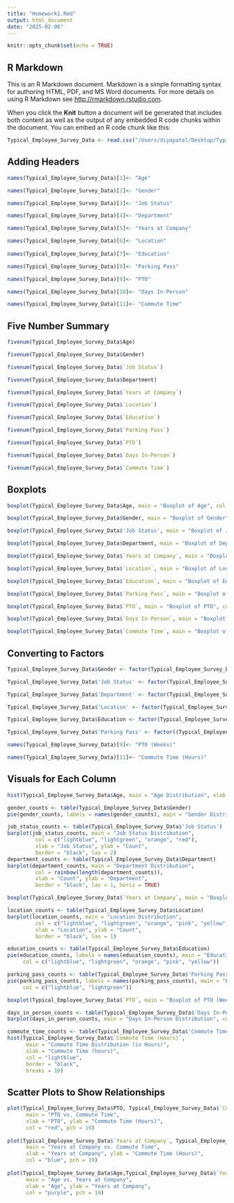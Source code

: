 ```yaml
---
title: "Homework1.Rmd"
output: html_document
date: "2025-02-06"
---
```


```r
knitr::opts_chunk$set(echo = TRUE)
```

## R Markdown

This is an R Markdown document. Markdown is a simple formatting syntax for authoring HTML, PDF, and MS Word documents. For more details on using R Markdown see <http://rmarkdown.rstudio.com>.

When you click the **Knit** button a document will be generated that includes both content as well as the output of any embedded R code chunks within the document. You can embed an R code chunk like this:

```r
Typical_Employee_Survey_Data <- read.csv("/Users/diyapatel/Desktop/Typical_Employee_Survey_Data.csv",header = FALSE)
```
## Adding Headers 
```r
names(Typical_Employee_Survey_Data)[1]<- "Age"

names(Typical_Employee_Survey_Data)[2]<- "Gender"

names(Typical_Employee_Survey_Data)[3]<- "Job Status" 

names(Typical_Employee_Survey_Data)[4]<- "Department"

names(Typical_Employee_Survey_Data)[5]<- "Years at Company"

names(Typical_Employee_Survey_Data)[6]<- "Location"
 
names(Typical_Employee_Survey_Data)[7]<- "Education"

names(Typical_Employee_Survey_Data)[8]<- "Parking Pass"

names(Typical_Employee_Survey_Data)[9]<- "PTO"

names(Typical_Employee_Survey_Data)[10]<- "Days In-Person"

names(Typical_Employee_Survey_Data)[11]<- "Commute Time"
```

## Five Number Summary

```r
fivenum(Typical_Employee_Survey_Data$Age)

fivenum(Typical_Employee_Survey_Data$Gender)

fivenum(Typical_Employee_Survey_Data$`Job Status`)

fivenum(Typical_Employee_Survey_Data$Department)

fivenum(Typical_Employee_Survey_Data$`Years at Company`)

fivenum(Typical_Employee_Survey_Data$`Location`)

fivenum(Typical_Employee_Survey_Data$`Education`)

fivenum(Typical_Employee_Survey_Data$`Parking Pass`)

fivenum(Typical_Employee_Survey_Data$`PTO`)

fivenum(Typical_Employee_Survey_Data$`Days In-Person`)

fivenum(Typical_Employee_Survey_Data$`Commute Time`)
```

## Boxplots
```r
boxplot(Typical_Employee_Survey_Data$Age, main = "Boxplot of Age", col = "lightblue")

boxplot(Typical_Employee_Survey_Data$Gender, main = "Boxplot of Gender", col = "pink")

boxplot(Typical_Employee_Survey_Data$'Job Status', main = "Boxplot of Job Status", col = "lightblue")

boxplot(Typical_Employee_Survey_Data$Department, main = "Boxplot of Departments", col = "lightblue")

boxplot(Typical_Employee_Survey_Data$`Years at Company`, main = "Boxplot of Years at Company", col = "purple")

boxplot(Typical_Employee_Survey_Data$`Location`, main = "Boxplot of Locations", col = "red")

boxplot(Typical_Employee_Survey_Data$`Education`, main = "Boxplot of Education", col = "orange")

boxplot(Typical_Employee_Survey_Data$`Parking Pass`, main = "Boxplot of Parking Pass", col = "violet")

boxplot(Typical_Employee_Survey_Data$`PTO`, main = "Boxplot of PTO", col = "lightgreen")

boxplot(Typical_Employee_Survey_Data$`Days In-Person`, main = "Boxplot of Days In-Person", col = "lightpink")

boxplot(Typical_Employee_Survey_Data$`Commute Time`, main = "Boxplot of Commute Time", col = "yellow")
```

## Converting to Factors
```r
Typical_Employee_Survey_Data$Gender <- factor(Typical_Employee_Survey_Data$Gender, levels = c(1, 2), labels = c("M", "F"))

Typical_Employee_Survey_Data$'Job Status' <- factor(Typical_Employee_Survey_Data$'Job Status',levels = c(1, 2, 3, 4),labels = c("PT", "FT", "Retired", "Terminated"))

Typical_Employee_Survey_Data$'Department' <- factor(Typical_Employee_Survey_Data$'Department', levels = c(1, 2, 3, 4, 5), labels = c("HR", "Packaging","IT","Sales","Operations"))

Typical_Employee_Survey_Data$'Location' <- factor(Typical_Employee_Survey_Data$'Location', levels = c(1, 2, 3, 4, 5), labels = c("NJ", "FL","PA","GA","DC"))

Typical_Employee_Survey_Data$Education <- factor(Typical_Employee_Survey_Data$Education,levels = c(1, 2, 3, 4),labels = c("Associates", "Bachelors", "Masters","Doctorate"))

Typical_Employee_Survey_Data$'Parking Pass' <- factor((Typical_Employee_Survey_Data$'Parking Pass'), levels = c(1, 2), labels = c("Yes", "No"))

names(Typical_Employee_Survey_Data)[9]<- "PTO (Weeks)"

names(Typical_Employee_Survey_Data)[11]<- "Commute Time (Hours)"
```

## Visuals for Each Column
```r
hist(Typical_Employee_Survey_Data$Age, main = "Age Distribution", xlab = "Age", col = "lightblue", border = "black")

gender_counts <- table(Typical_Employee_Survey_Data$Gender)
pie(gender_counts, labels = names(gender_counts), main = "Gender Distribution", col = c("lightblue", "pink"))

job_status_counts <- table(Typical_Employee_Survey_Data$'Job Status')
barplot(job_status_counts, main = "Job Status Distribution", 
         col = c("lightblue", "lightgreen", "orange", "red"),
         xlab = "Job Status", ylab = "Count", 
         border = "black", las = 2)
department_counts <- table(Typical_Employee_Survey_Data$Department)
barplot(department_counts, main = "Department Distribution", 
         col = rainbow(length(department_counts)),
         xlab = "Count", ylab = "Department", 
         border = "black", las = 1, horiz = TRUE)

boxplot(Typical_Employee_Survey_Data$`Years at Company`, main = "Boxplot of Years at Company", col = "magenta")

location_counts <- table(Typical_Employee_Survey_Data$Location)
barplot(location_counts, main = "Location Distribution", 
         col = c("lightblue", "lightgreen", "orange", "pink", "yellow"),
         xlab = "Location", ylab = "Count", 
         border = "black", las = 1)

education_counts <- table(Typical_Employee_Survey_Data$Education)
pie(education_counts, labels = names(education_counts), main = "Education Distribution", 
     col = c("lightblue", "lightgreen", "orange", "pink", "yellow"))

parking_pass_counts <- table(Typical_Employee_Survey_Data$'Parking Pass')
pie(parking_pass_counts, labels = names(parking_pass_counts), main = "Parking Pass Distribution", 
     col = c("lightblue", "lightgreen"))

boxplot(Typical_Employee_Survey_Data$`PTO`, main = "Boxplot of PTO (Weeks)", col = "blue")

days_in_person_counts <- table(Typical_Employee_Survey_Data$'Days In-Person')
barplot(days_in_person_counts, main = "Days In-Person Distribution", col = c("lightblue", "lightgreen"), xlab = "Days In-Person", ylab = "Count",border = "black", las = 1)

commute_time_counts <- table(Typical_Employee_Survey_Data$'Commute Time(Hours)')
hist(Typical_Employee_Survey_Data$`Commute Time (Hours)`, 
      main = "Commute Time Distribution (in Hours)", 
      xlab = "Commute Time (hours)", 
      col = "lightblue", 
      border = "black", 
      breaks = 10)
```
## Scatter Plots to Show Relationships
```r
plot(Typical_Employee_Survey_Data$PTO, Typical_Employee_Survey_Data$`Commute Time (Hours)`,
      main = "PTO vs. Commute Time",
      xlab = "PTO", ylab = "Commute Time (Hours)",
      col = "red", pch = 19)
      
plot(Typical_Employee_Survey_Data$`Years at Company`, Typical_Employee_Survey_Data$`Commute Time (Hours)`,
      main = "Years at Company vs. Commute Time",
      xlab = "Years at Company", ylab = "Commute Time (Hours)",
      col = "blue", pch = 19)  
      
plot(Typical_Employee_Survey_Data$Age,Typical_Employee_Survey_Data$`Years_At_Company`,
      main = "Age vs. Years at Company",
      xlab = "Age", ylab = "Years at Company",
      col = "purple", pch = 19)  
```
